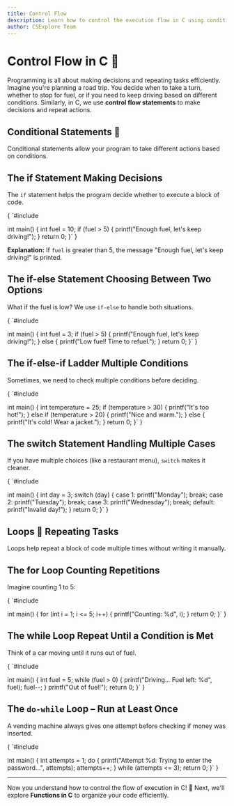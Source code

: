 ```yaml
---
title: Control Flow
description: Learn how to control the execution flow in C using conditional statements and loops.
author: CSExplore Team
---
```


# Control Flow in C 🚦

Programming is all about making decisions and repeating tasks efficiently. Imagine you're planning a road trip. You decide when to take a turn, whether to stop for fuel, or if you need to keep driving based on different conditions. Similarly, in C, we use **control flow statements** to make decisions and repeat actions.

## Conditional Statements 🌟

Conditional statements allow your program to take different actions based on conditions.

## The if Statement Making Decisions

The `if` statement helps the program decide whether to execute a block of code.

<CodeBlock language="c">
{
`#include <stdio.h>

int main() {
int fuel = 10;
if (fuel > 5) {
printf("Enough fuel, let's keep driving!");
}
return 0;
}`
}

</CodeBlock>

**Explanation:** If `fuel` is greater than 5, the message "Enough fuel, let's keep driving!" is printed.

## The if-else Statement Choosing Between Two Options

What if the fuel is low? We use `if-else` to handle both situations.

<CodeBlock language="c">
{
`#include <stdio.h>

int main() {
int fuel = 3;
if (fuel > 5) {
printf("Enough fuel, let's keep driving!");
} else {
printf("Low fuel! Time to refuel.");
}
return 0;
}`
}

</CodeBlock>

## The if-else-if Ladder Multiple Conditions

Sometimes, we need to check multiple conditions before deciding.

<CodeBlock language="c">
{
`#include <stdio.h>

int main() {
int temperature = 25;
if (temperature > 30) {
printf("It's too hot!");
} else if (temperature > 20) {
printf("Nice and warm.");
} else {
printf("It's cold! Wear a jacket.");
}
return 0;
}`
}

</CodeBlock>

## The switch Statement Handling Multiple Cases

If you have multiple choices (like a restaurant menu), `switch` makes it cleaner.

<CodeBlock language="c">
{
`#include <stdio.h>

int main() {
int day = 3;
switch (day) {
case 1: printf("Monday"); break;
case 2: printf("Tuesday"); break;
case 3: printf("Wednesday"); break;
default: printf("Invalid day!");
}
return 0;
}`
}

</CodeBlock>

## Loops 🔁 Repeating Tasks

Loops help repeat a block of code multiple times without writing it manually.

## The for Loop Counting Repetitions

Imagine counting 1 to 5:

<CodeBlock language="c">
{
`#include <stdio.h>

int main() {
for (int i = 1; i <= 5; i++) {
printf("Counting: %d", i);
}
return 0;
}`
}

</CodeBlock>

## The while Loop Repeat Until a Condition is Met

Think of a car moving until it runs out of fuel.

<CodeBlock language="c">
{
`#include <stdio.h>

int main() {
int fuel = 5;
while (fuel > 0) {
printf("Driving... Fuel left: %d", fuel);
fuel--;
}
printf("Out of fuel!");
return 0;
}`
}

</CodeBlock>

## The `do-while` Loop – Run at Least Once

A vending machine always gives one attempt before checking if money was inserted.

<CodeBlock language="c">
{
`#include <stdio.h>

int main() {
int attempts = 1;
do {
printf("Attempt %d: Trying to enter the password...", attempts);
attempts++;
} while (attempts <= 3);
return 0;
}`
}

</CodeBlock>

---

Now you understand how to control the flow of execution in C! 🚀 Next, we'll explore **Functions in C** to organize your code efficiently.
